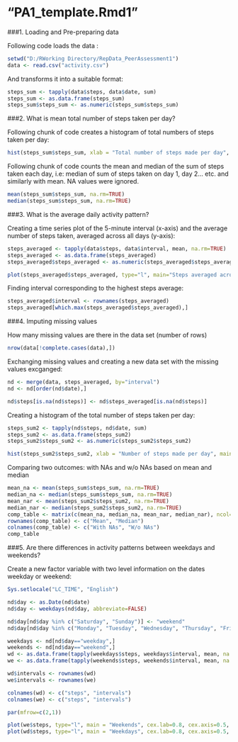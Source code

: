 "PA1_template.Rmd1"
===============================

###1. Loading and Pre-preparing data

Following code loads the data :

```r
setwd("D:/RWorking Directory/RepData_PeerAssessment1")
data <- read.csv("activity.csv")
```

And transforms it into a suitable format:
```r
steps_sum <- tapply(data$steps, data$date, sum)
steps_sum <- as.data.frame(steps_sum)
steps_sum$steps_sum <- as.numeric(steps_sum$steps_sum)
```

###2. What is mean total number of steps taken per day?

Following chunk of code creates a histogram of total numbers of steps taken per day:

```r
hist(steps_sum$steps_sum, xlab = "Total number of steps made per day", main= "Histogram of total steps made per day", cex.main = 1.2, cex.lab=0.8, font.lab = 3)
```

Following chunk of code counts the mean and median of the sum of steps taken each day, i.e: median of sum of steps taken on day 1, day 2... etc. and similarly with mean. NA values were ignored.

```r

mean(steps_sum$steps_sum, na.rm=TRUE)
median(steps_sum$steps_sum, na.rm=TRUE)
```

###3. What is the average daily activity pattern?

Creating a time series plot of the 5-minute interval (x-axis) and the average number of steps taken, averaged across all days (y-axis):

```r
steps_averaged <- tapply(data$steps, data$interval, mean, na.rm=TRUE)
steps_averaged <- as.data.frame(steps_averaged)
steps_averaged$steps_averaged <- as.numeric(steps_averaged$steps_averaged)

plot(steps_averaged$steps_averaged, type="l", main="Steps averaged across all days based on intervals", xlab="Intervals", ylab="Steps Averaged", cex.main = 1.2, cex.lab=0.8, font.lab = 3)

```

Finding interval corresponding to the highest steps average:

```r
steps_averaged$interval <- rownames(steps_averaged)
steps_averaged[which.max(steps_averaged$steps_averaged),]
```

###4. Imputing missing values

How many missing values are there in the data set (number of rows)
```r
nrow(data[!complete.cases(data),])
```

Exchanging missing values and creating a new data set with the missing values excganged:

```r
nd <- merge(data, steps_averaged, by="interval")
nd <- nd[order(nd$date),]

nd$steps[is.na(nd$steps)] <- nd$steps_averaged[is.na(nd$steps)]

```

Creating a histogram of the total number of steps taken per day:

```r
steps_sum2 <- tapply(nd$steps, nd$date, sum)
steps_sum2 <- as.data.frame(steps_sum2)
steps_sum2$steps_sum2 <- as.numeric(steps_sum2$steps_sum2)

hist(steps_sum2$steps_sum2, xlab = "Number of steps made per day", main= "Histogram of total steps made per day (NAs exluded)", cex.main = 1.2, cex.lab=0.8, font.lab=3)
```

Comparing two outcomes: with NAs and w/o NAs based on mean and median

```r
mean_na <- mean(steps_sum$steps_sum, na.rm=TRUE)
median_na <- median(steps_sum$steps_sum, na.rm=TRUE)
mean_nar <- mean(steps_sum2$steps_sum2, na.rm=TRUE)
median_nar <- median(steps_sum2$steps_sum2, na.rm=TRUE)
comp_table <- matrix(c(mean_na, median_na, mean_nar, median_nar), ncol=2)
rownames(comp_table) <- c("Mean", "Median")
colnames(comp_table) <- c("With NAs", "W/o NAs")
comp_table
```

###5. Are there differences in activity patterns between weekdays and weekends?

Create a new factor variable with two level information on the dates weekday or weekend:

```r

Sys.setlocale("LC_TIME", "English")

nd$day <- as.Date(nd$date)
nd$day <- weekdays(nd$day, abbreviate=FALSE)

nd$day[nd$day %in% c("Saturday", "Sunday")] <- "weekend"
nd$day[nd$day %in% c("Monday", "Tuesday", "Wednesday", "Thursday", "Friday")] <- "weekday"
```

```r

weekdays <- nd[nd$day=="weekday",] 
weekends <- nd[nd$day=="weekend",]
wd <- as.data.frame(tapply(weekdays$steps, weekdays$interval, mean, na.rm=TRUE))
we <- as.data.frame(tapply(weekends$steps, weekends$interval, mean, na.rm=TRUE))

wd$intervals <- rownames(wd)
we$intervals <- rownames(we)

colnames(wd) <- c("steps", "intervals")
colnames(we) <- c("steps", "intervals")

par(mfrow=c(2,1))

plot(we$steps, type="l", main = "Weekends", cex.lab=0.8, cex.axis=0.5, font.lab=3, cex.main=1, xlab="Intervals", ylab="Number of steps", col="blue")
plot(wd$steps, type="l", main = "Weekdays", cex.lab=0.8, cex.axis=0.5, font.lab=3, cex.main=1, xlab="Intervals", ylab="Number of steps", col="blue")


```


